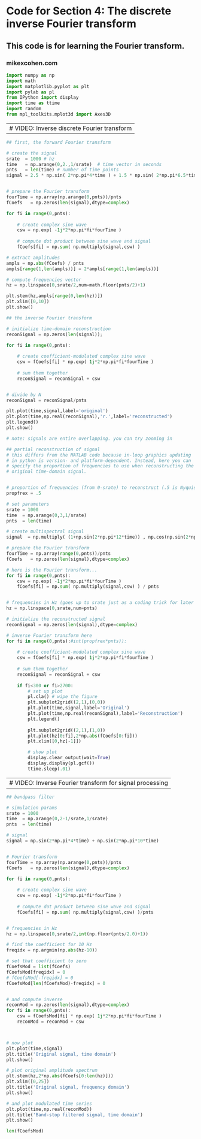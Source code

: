 # Code for Section 4: The discrete inverse Fourier transform
## This code is for learning the Fourier transform.

### mikexcohen.com


```python
import numpy as np
import math
import matplotlib.pyplot as plt
import pylab as pl
from IPython import display
import time as ttime
import random
from mpl_toolkits.mplot3d import Axes3D
```

---
# VIDEO: Inverse discrete Fourier transform
---



```python
## first, the forward Fourier transform

# create the signal
srate  = 1000 # hz
time   = np.arange(0,2.,1/srate)  # time vector in seconds
pnts   = len(time) # number of time points
signal = 2.5 * np.sin( 2*np.pi*4*time ) + 1.5 * np.sin( 2*np.pi*6.5*time )


# prepare the Fourier transform
fourTime = np.array(np.arange(0,pnts))/pnts
fCoefs   = np.zeros(len(signal),dtype=complex)

for fi in range(0,pnts):
    
    # create complex sine wave
    csw = np.exp( -1j*2*np.pi*fi*fourTime )
    
    # compute dot product between sine wave and signal
    fCoefs[fi] = np.sum( np.multiply(signal,csw) )

# extract amplitudes
ampls = np.abs(fCoefs) / pnts
ampls[range(1,len(ampls))] = 2*ampls[range(1,len(ampls))]

# compute frequencies vector
hz = np.linspace(0,srate/2,num=math.floor(pnts/2)+1)

plt.stem(hz,ampls[range(0,len(hz))])
plt.xlim([0,10])
plt.show()
```


```python
## the inverse Fourier transform

# initialize time-domain reconstruction
reconSignal = np.zeros(len(signal));

for fi in range(0,pnts):
    
    # create coefficient-modulated complex sine wave
    csw = fCoefs[fi] * np.exp( 1j*2*np.pi*fi*fourTime )
    
    # sum them together
    reconSignal = reconSignal + csw


# divide by N
reconSignal = reconSignal/pnts

plt.plot(time,signal,label='original')
plt.plot(time,np.real(reconSignal),'r.',label='reconstructed')
plt.legend()
plt.show() 

# note: signals are entire overlapping. you can try zooming in
```


```python
## partial reconstruction of signal
# this differs from the MATLAB code because in-loop graphics updating 
# in python is version- and platform-dependent. Instead, here you can
# specify the proportion of frequencies to use when reconstructing the
# original time-domain signal.


# proportion of frequencies (from 0-srate) to reconstruct (.5 is Nyquist)
propfrex = .5

# set parameters
srate = 1000
time  = np.arange(0,3,1/srate)
pnts  = len(time)

# create multispectral signal
signal  = np.multiply( (1+np.sin(2*np.pi*12*time)) , np.cos(np.sin(2*np.pi*25*time)+time) )

# prepare the Fourier transform
fourTime = np.array(range(0,pnts))/pnts
fCoefs   = np.zeros(len(signal),dtype=complex)

# here is the Fourier transform...
for fi in range(0,pnts):
    csw = np.exp( -1j*2*np.pi*fi*fourTime )
    fCoefs[fi] = np.sum( np.multiply(signal,csw) ) / pnts


# frequencies in Hz (goes up to srate just as a coding trick for later visualization)
hz = np.linspace(0,srate,num=pnts)

# initialize the reconstructed signal
reconSignal = np.zeros(len(signal),dtype=complex)

# inverse Fourier transform here
for fi in range(0,pnts):#int(propfrex*pnts)):
    
    # create coefficient-modulated complex sine wave
    csw = fCoefs[fi] * np.exp( 1j*2*np.pi*fi*fourTime )
    
    # sum them together
    reconSignal = reconSignal + csw
    
    if fi<300 or fi>2700:
        # set up plot
        pl.cla() # wipe the figure
        plt.subplot2grid((2,1),(0,0))
        plt.plot(time,signal,label='Original')
        plt.plot(time,np.real(reconSignal),label='Reconstruction')
        plt.legend()
        
        plt.subplot2grid((2,1),(1,0))
        plt.plot(hz[0:fi],2*np.abs(fCoefs[0:fi]))
        plt.xlim([0,hz[-1]])

        # show plot
        display.clear_output(wait=True)
        display.display(pl.gcf())
        ttime.sleep(.01)

```

---
# VIDEO: Inverse Fourier transform for signal processing
---



```python
## bandpass filter

# simulation params
srate = 1000
time  = np.arange(0,2-1/srate,1/srate)
pnts  = len(time)

# signal 
signal = np.sin(2*np.pi*4*time) + np.sin(2*np.pi*10*time)


# Fourier transform
fourTime = np.array(np.arange(0,pnts))/pnts
fCoefs   = np.zeros(len(signal),dtype=complex)

for fi in range(0,pnts):
    
    # create complex sine wave
    csw = np.exp( -1j*2*np.pi*fi*fourTime )
    
    # compute dot product between sine wave and signal
    fCoefs[fi] = np.sum( np.multiply(signal,csw) )/pnts


# frequencies in Hz
hz = np.linspace(0,srate/2,int(np.floor(pnts/2.0)+1))

# find the coefficient for 10 Hz
freqidx = np.argmin(np.abs(hz-10))

# set that coefficient to zero
fCoefsMod = list(fCoefs)
fCoefsMod[freqidx] = 0
# fCoefsMod[-freqidx] = 0
fCoefsMod[len(fCoefsMod)-freqidx] = 0 


# and compute inverse
reconMod = np.zeros(len(signal),dtype=complex)
for fi in range(0,pnts):
    csw = fCoefsMod[fi] * np.exp( 1j*2*np.pi*fi*fourTime )
    reconMod = reconMod + csw



# now plot
plt.plot(time,signal)
plt.title('Original signal, time domain')
plt.show()

# plot original amplitude spectrum
plt.stem(hz,2*np.abs(fCoefs[0:len(hz)]))
plt.xlim([0,25])
plt.title('Original signal, frequency domain')
plt.show()

# and plot modulated time series
plt.plot(time,np.real(reconMod))
plt.title('Band-stop filtered signal, time domain')
plt.show()

```


```python
len(fCoefsMod)
```
